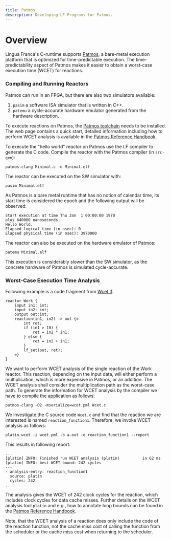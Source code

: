 ```yaml
---
title: Patmos
description: Developing LF Programs for Patmos.
---
```

# Overview
Lingua Franca's C-runtime supports [Patmos](https://github.com/t-crest/patmos),
a bare-metal execution platform that is optimized for time-predictable execution.
The time-predictability aspect of Patmos makes it easier to obtain a worst-case
execution time (WCET) for reactions.

### Compiling and Running Reactors
Patmos can run in an FPGA, but there are also two
simulators available:

1. `pasim` a software ISA simulator that is written in C++.
2. `patemu` a cycle-accurate hardware emulator generated from the hardware description.

To execute reactions on Patmos, the [Patmos toolchain](https://github.com/t-crest/patmos) needs
to be installed. The web page contains a quick start, detailed information including how to
perform WCET analysis is available in the
[Patmos Reference Handbook](http://patmos.compute.dtu.dk/patmos_handbook.pdf).

To execute the "hello world" reactor on Patmos use the LF compiler to generate the C code.
Compile the reactor with the Patmos compiler (in `src-gen`):

    patmos-clang Minimal.c -o Minimal.elf

The reactor can be executed on the SW simulator with:

    pasim Minimal.elf

As Patmos is a bare metal runtime that has no notion of calendar time, its start time
is considered the epoch and the following output will be observed:

```
Start execution at time Thu Jan  1 00:00:00 1970
plus 640000 nanoseconds.
Hello World.
Elapsed logical time (in nsec): 0
Elapsed physical time (in nsec): 3970000
```

The reactor can also be executed on the hardware emulator of Patmos:

    patemu Minimal.elf

This execution is considerably slower than the SW simulator, as the concrete hardware
of Patmos is simulated cycle-accurate.

### Worst-Case Execution Time Analysis

Following example is a code fragment from
[Wcet.lf](https://github.com/lf-lang/lingua-franca/blob/master/xtext/org.icyphy.linguafranca/src/test/C/src/Wcet.lf).

```lf-c
reactor Work {
    input in1: int;
    input in2: int;
    output out:int;
    reaction(in1, in2) -> out {=
    	int ret;
    	if (in1 > 10) {
    		ret = in2 * in1;
    	} else {
    		ret = in2 + in1;
    	}
        lf_set(out, ret);
    =}
}
```

We want to perform WCET analysis of the single reaction of the Work reactor.
This reaction, depending on the input data, will either perform a multiplication,
which is more expensive in Patmos, or an addition. The WCET analysis shall consider
the multiplication path as the worst-case path. To generate the information for
WCET analysis by the compiler we have to compile the application as follows:

    patmos-clang -O2 -mserialize=wcet.pml Wcet.c

We investigate the C source code `Wcet.c` and find that the reaction we
are interested is named `reaction_function1`. Therefore, we invoke WCET analysis
as follows:

    platin wcet -i wcet.pml -b a.out -e reaction_function1 --report

This results in following report:

```
...
[platin] INFO: Finished run WCET analysis (platin)          in 62 ms
[platin] INFO: best WCET bound: 242 cycles
---
- analysis-entry: reaction_function1
  source: platin
  cycles: 242
...
```

The analysis gives the WCET of 242 clock cycles for the reaction,
which includes clock cycles for data cache misses.
Further details on the WCET analysis
tool `platin` and e.g., how to annotate loop bounds can be found in the
[Patmos Reference Handbook](http://patmos.compute.dtu.dk/patmos_handbook.pdf).

Note, that the WCET analysis of a reaction does only include the code of the
reaction function, not the cache miss cost of calling the function from
the scheduler or the cache miss cost when returning to the scheduler.